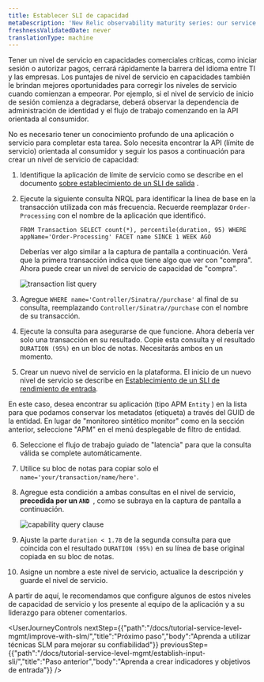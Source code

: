 ```yaml
---
title: Establecer SLI de capacidad
metaDescription: 'New Relic observability maturity series: our service level management guide shows you how to easily measure and communicate the overall health, performance, and quality of your digital products and services to all stakeholders.'
freshnessValidatedDate: never
translationType: machine
---
```




Tener un nivel de servicio en capacidades comerciales críticas, como iniciar sesión o autorizar pagos, cerrará rápidamente la barrera del idioma entre TI y las empresas. Los puntajes de nivel de servicio en capacidades también le brindan mejores oportunidades para corregir los niveles de servicio cuando comienzan a empeorar. Por ejemplo, si el nivel de servicio de inicio de sesión comienza a degradarse, deberá observar la dependencia de administración de identidad y el flujo de trabajo comenzando en la API orientada al consumidor.

No es necesario tener un conocimiento profundo de una aplicación o servicio para completar esta tarea. Solo necesita encontrar la API (límite de servicio) orientada al consumidor y seguir los pasos a continuación para crear un nivel de servicio de capacidad:

1. Identifique la aplicación de límite de servicio como se describe en el documento [sobre establecimiento de un SLI de salida](/docs/tutorial-service-level-mgmt/establish-output-sli/) .

2. Ejecute la siguiente consulta NRQL para identificar la línea de base en la transacción utilizada con más frecuencia. Recuerde reemplazar `Order-Processing` con el nombre de la aplicación que identificó.

   ```
   FROM Transaction SELECT count(*), percentile(duration, 95) WHERE appName='Order-Processing' FACET name SINCE 1 WEEK AGO
   ```

   Deberías ver algo similar a la captura de pantalla a continuación. Verá que la primera transacción indica que tiene algo que ver con "compra". Ahora puede crear un nivel de servicio de capacidad de "compra".

   <img
     alt="transaction list query"
     src={queriesnrqlTransactionListNrql}
   />

3. Agregue `WHERE name='Controller/Sinatra//purchase'` al final de su consulta, reemplazando `Controller/Sinatra//purchase` con el nombre de su transacción.

4. Ejecute la consulta para asegurarse de que funcione. Ahora debería ver solo una transacción en su resultado. Copie esta consulta y el resultado `DURATION (95%)` en un bloc de notas. Necesitarás ambos en un momento.

5. Crear un nuevo nivel de servicio en la plataforma. El inicio de un nuevo nivel de servicio se describe en [Establecimiento de un SLI de rendimiento de entrada](#establishing-input-sli).

En este caso, desea encontrar su aplicación (tipo APM `Entity` ) en la lista para que podamos conservar los metadatos (etiqueta) a través del GUID de la entidad. En lugar de "monitoreo sintético monitor" como en la sección anterior, seleccione "APM" en el menú desplegable de filtro de entidad.

6. Seleccione el flujo de trabajo guiado de "latencia" para que la consulta válida se complete automáticamente.

7. Utilice su bloc de notas para copiar solo el `name='your/transaction/name/here'`.

8. Agregue esta condición a ambas consultas en el nivel de servicio, **precedida por un `AND `**, como se subraya en la captura de pantalla a continuación.

   <img
     alt="capability query clause"
     src={apmCapabilityFilterClause}
   />

9. Ajuste la parte `duration < 1.78` de la segunda consulta para que coincida con el resultado `DURATION (95%)` en su línea de base original copiada en su bloc de notas.

10. Asigne un nombre a este nivel de servicio, actualice la descripción y guarde el nivel de servicio.

A partir de aquí, le recomendamos que configure algunos de estos niveles de capacidad de servicio y los presente al equipo de la aplicación y a su liderazgo para obtener comentarios.

<UserJourneyControls
  nextStep={{"path":"/docs/tutorial-service-level-mgmt/improve-with-slm/","title":"Próximo paso","body":"Aprenda a utilizar técnicas SLM para mejorar su confiabilidad"}}
  previousStep={{"path":"/docs/tutorial-service-level-mgmt/establish-input-sli/","title":"Paso anterior","body":"Aprenda a crear indicadores y objetivos de entrada"}}
/>